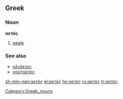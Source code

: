 {{rfv|the words in the see also section surely need an accent on one letter}}
==Greek==

===Noun===
'''αετός''' {{m}}

# [[eagle]]

===See also===
*[[αλιάετος]] <!-- fixed -->
*[[χαρταετός]] <!-- this is OK -->

[[Category:Greek_nouns]]

[[zh-min-nan:αετός]]
[[el:αετός]]
[[hy:αετός]]
[[ru:αετός]]
[[tr:αετός]]